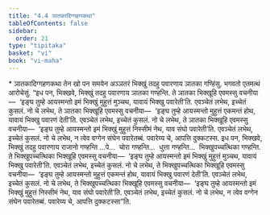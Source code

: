 ```yaml
---
title: "4.4 ञातकादिग्गहणकथा"
tableOfContents: false
sidebar:
  order: 21
type: "tipitaka"
basket: "vi"
book: "vi-maha"
---
```



<DynamicBreadcrumb />

<Paragraph type="center" book="vi-maha">
* ञातकादिग्गहणकथा
</Paragraph>

<Division number="214" book="vi-maha">

<Paragraph number="971" book="vi-maha">
तेन खो पन समयेन अञ्ञतरं भिक्खुं तदहु पवारणाय ञातका गण्हिंसु. भगवतो एतमत्थं आरोचेसुं. “इध पन, भिक्खवे, भिक्खुं तदहु पवारणाय ञातका गण्हन्ति. ते ञातका भिक्खूहि एवमस्सु वचनीया—  ‘इङ्घ तुम्हे आयस्मन्तो इमं भिक्खुं मुहुत्तं मुञ्चथ, यावायं भिक्खु पवारेती’ति. एवञ्चेतं लभेथ, इच्चेतं कुसलं. नो चे लभेथ, ते ञातका भिक्खूहि एवमस्सु वचनीया—  ‘इङ्घ तुम्हे आयस्मन्तो मुहुत्तं एकमन्तं होथ, यावायं भिक्खु पवारणं देती’ति. एवञ्चेतं लभेथ, इच्चेतं कुसलं. नो चे लभेथ, ते ञातका भिक्खूहि एवमस्सु वचनीया—  ‘इङ्घ तुम्हे आयस्मन्तो इमं भिक्खुं मुहुत्तं निस्सीमं नेथ, याव संघो पवारेती’ति. एवञ्चेतं लभेथ, इच्चेतं कुसलं. नो चे लभेथ, न त्वेव वग्गेन संघेन पवारेतब्बं. पवारेय्य चे, आपत्ति दुक्कटस्स.
</Paragraph>

<Paragraph number="972" book="vi-maha">
इध पन, भिक्खवे, भिक्खुं तदहु पवारणाय राजानो गण्हन्ति …पे…  चोरा गण्हन्ति…  धुत्ता गण्हन्ति…  भिक्खुपच्चत्थिका गण्हन्ति. ते भिक्खुपच्चत्थिका भिक्खूहि एवमस्सु वचनीया—  ‘इङ्घ तुम्हे आयस्मन्तो इमं भिक्खुं मुहुत्तं मुञ्चथ, यावायं भिक्खु पवारेती’ति. एवञ्चेतं लभेथ, इच्चेतं कुसलं. नो चे लभेथ, ते भिक्खुपच्चत्थिका भिक्खूहि एवमस्सु वचनीया—  ‘इङ्घ तुम्हे आयस्मन्तो मुहुत्तं एकमन्तं होथ, यावायं भिक्खु पवारणं देती’ति. एवञ्चेतं लभेथ, इच्चेतं कुसलं. नो चे लभेथ, ते भिक्खुपच्चत्थिका भिक्खूहि एवमस्सु वचनीया—  ‘इङ्घ तुम्हे आयस्मन्तो इमं भिक्खुं मुहुत्तं निस्सीमं नेथ, याव संघो पवारेती’ति. एवञ्चेतं लभेथ, इच्चेतं कुसलं. नो चे लभेथ, न त्वेव वग्गेन संघेन पवारेतब्बं. पवारेय्य चे, आपत्ति दुक्कटस्सा”ति.
</Paragraph>
</Division>